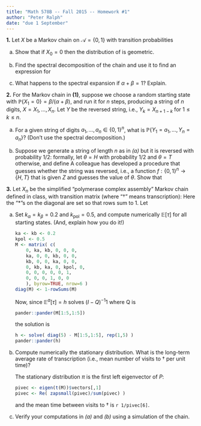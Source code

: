 ```yaml
---
title: "Math 578B -- Fall 2015 -- Homework #1"
author: "Peter Ralph"
date: "due 1 September"
---
```


\newcommand{\calA}{\mathcal{A}}
\renewcommand{\P}{\mathbb{P}}
\newcommand{\E}{\mathbb{E}}
\newcommand{\given}{\mid}



**1.** Let $X$ be a Markov chain on $\calA=\{0,1\}$
with transition probabilities
\begin{align}
    \P\{ X_{t+1} = 1 \given X_t = 0 \} & = \alpha \\
    \P\{ X_{t+1} = 0 \given X_t = 1 \} & = \beta .
\end{align}

a.  Show that if $X_0 = 0$ then the distribution of
    \begin{align}
        \tau := \min \{ n > 0 : X_n = 1 \} 
    \end{align}
    is geometric.

b.  Find the spectral decomposition of the chain and use it to find an expression for
    \begin{align}
        \P\{ X_n = 1 \given X_0 = 0 \} .
    \end{align}

c.  What happens to the spectral expansion if $\alpha + \beta = 1$?  Explain.


**2.** For the Markov chain in **(1)**, suppose we
choose a random starting state with $\P\{ X_1 = 0 \} = \beta/(\alpha+\beta)$,
and run it for $n$ steps, producing a string of $n$ digits,
$X = X_1, \ldots, X_n$.
Let $Y$ be the reversed string, i.e.,
$Y_k = X_{n+1-k}$ for $1 \le k \le n$.

a.  For a given string of digits $a_1, \ldots, a_n \in \{0,1\}^n$,
what is $\P\{ Y_1 = a_1, \ldots, Y_n = a_n \}$?
(Don't use the spectral decomposition.)

b. Suppose we generate a string of length $n$ as in *(a)*
but it is reversed with probability $1/2$:
formally, let $\theta = H$ with probability 1/2 and $\theta=T$ otherwise,
and define
\begin{align}
    Z = \begin{cases}
    X \qquad &\text{if} \; \theta = H \\
    Y \qquad &\text{otherwise} .
    \end{cases}
\end{align}
A colleague has developed a procedure that guesses whether the string was reversed,
i.e., a function $f : \{0,1\}^n \to \{H,T\}$ that is given $Z$ and guesses the value of $\theta$.
Show that
\begin{align}
    \P\{ f(Z) = \theta \} = 1/2 .
\end{align}


**3.** Let $X_n$ be the simplified "polymerase complex assembly" Markov chain defined in class,
with transition matrix (where "$\dagger$" means transcription):
\begin{align}
P = 
\begin{array}{c c}  
&
\begin{array}{c c c c c c} 
    \varnothing & \alpha & \beta & \alpha+\beta & \text{pol} & \dagger \\ 
\end{array}
\\
\begin{array} {c c}
    \varnothing \\ \alpha \\ \beta \\ \alpha+\beta \\ \text{pol} \\ \dagger 
\end{array}
&
\left[
\begin{array}{c c c c c c}
    * & k_\alpha & k_\beta & 0 & 0 & 0 \\
    k_\alpha & * & 0 & k_\beta &0 & 0 \\
    k_\beta & 0 & * & k_\alpha & 0 & 0 \\
    0 & k_\beta & k_\alpha & * & k_\text{pol} & 0 \\
    0 & 0 & 0 & 0 & * & 1 \\
    0 & 0 & 0 & 1 & 0 & * 
\end{array}
\right]
\end{array}
\end{align}
Here the "$*$"s on the diagonal are set so that rows sum to 1.
Let
\begin{align}
    \tau = \min\{ n \ge 0 : X_n = \dagger \} .
\end{align}

a.  Set $k_\alpha = k_\beta = 0.2$ and $k_\text{pol}=0.5$,
    and compute numerically $\E[\tau]$ for all starting states.
    (And, explain how you do it!)

    \ifdef{SOLUTIONS}
    ```r
    ka <- kb <- 0.2
    kpol <- 0.5
    M <- matrix( c(
        0, ka, kb, 0, 0, 0,
        ka, 0, 0, kb, 0, 0,
        kb, 0, 0, ka, 0, 0,
        0, kb, ka, 0, kpol, 0,
        0, 0, 0, 0, 0, 1,
        0, 0, 0, 1, 0, 0
        ), byrow=TRUE, nrow=6 )
    diag(M) <- 1-rowSums(M)
    ```

    Now, since $\E^a[\tau] = h$ solves $(I-Q)^{-1}1$ where Q is
    ```r
    pander::pander(M[1:5,1:5])
    ```
    the solution is
    ```r
    h <- solve( diag(5) - M[1:5,1:5], rep(1,5) )
    pander::pander(h)
    ```
    \endif

b.  Compute numerically the stationary distribution.
    What is the long-term average rate of transcription
    (i.e., mean number of visits to $\dagger$ per unit time)?

    \ifdef{SOLUTIONS}
    The stationary distribution $\pi$ is the first left eigenvector of $P$:
    ```r
    pivec <- eigen(t(M))$vectors[,1]
    pivec <- Re( zapsmall(pivec)/sum(pivec) )
    ```
    and the mean time between visits to $\dagger$ is `r 1/pivec[6]`.
    \endif

c.  Verify your computations in *(a)* and *(b)*
    using a simulation of the chain.

